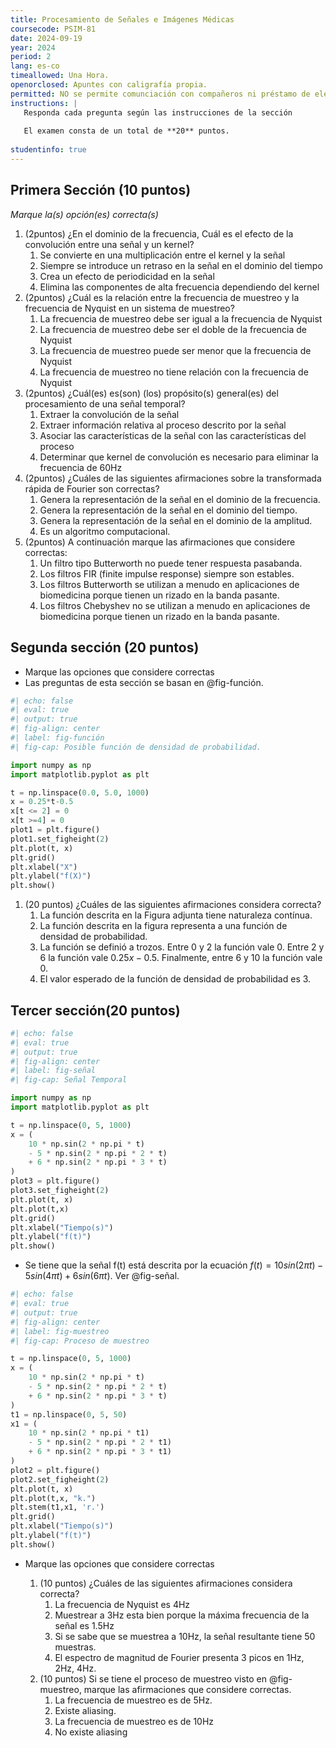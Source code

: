 ```yaml
---
title: Procesamiento de Señales e Imágenes Médicas
coursecode: PSIM-81
date: 2024-09-19
year: 2024
period: 2
lang: es-co
timeallowed: Una Hora.
openorclosed: Apuntes con caligrafía propia.
permitted: NO se permite comunciación con compañeros ni préstamo de elementos.
instructions: |
   Responda cada pregunta según las instrucciones de la sección
   
   El examen consta de un total de **20** puntos.
   
studentinfo: true
---
```


     
## Primera Sección (10 puntos)

_Marque la(s) opción(es) correcta(s)_

   #. (2puntos) ¿En el dominio de la frecuencia, Cuál es el efecto de la convolución entre una señal y un kernel?
      #. Se convierte en una multiplicación entre el kernel y la señal
      #. Siempre se introduce un retraso en la señal en el dominio del tiempo
      #. Crea un efecto de periodicidad en la señal
      #. Elimina las componentes de alta frecuencia dependiendo del kernel

   #. (2puntos) ¿Cuál es la relación entre la frecuencia de muestreo y la frecuencia de Nyquist en un sistema de muestreo?
      #. La frecuencia de muestreo debe ser igual a la frecuencia de Nyquist
      #. La frecuencia de muestreo debe ser el doble de la frecuencia de Nyquist
      #. La frecuencia de muestreo puede ser menor que la frecuencia de Nyquist
      #. La frecuencia de muestreo no tiene relación con la frecuencia de Nyquist

  #. (2puntos) ¿Cuál(es) es(son) (los) propósito(s) general(es) del procesamiento de una señal temporal?
      #. Extraer la convolución de la señal
      #. Extraer información relativa al proceso descrito por la señal
      #. Asociar las características de la señal con las características del proceso
      #. Determinar que kernel de convolución es necesario para eliminar la frecuencia de 60Hz
   
   #. (2puntos) ¿Cuáles de las siguientes afirmaciones sobre la transformada rápida de Fourier son correctas?
      #. Genera la representación de la señal en el dominio de la frecuencia.
      #. Genera la representación de la señal en el dominio del tiempo.
      #. Genera la representación de la señal en el dominio de la amplitud.
      #. Es un algoritmo computacional.

   #. (2puntos) A continuación marque las afirmaciones que considere correctas:
      #. Un filtro tipo Butterworth no puede tener respuesta pasabanda.
      #. Los filtros FIR (finite impulse response) siempre son estables.
      #. Los filtros Butterworth se utilizan a menudo en aplicaciones de biomedicina porque tienen un rizado en la banda pasante.
      #. Los filtros Chebyshev no se utilizan a menudo en aplicaciones de biomedicina porque tienen un rizado en la banda pasante.

## Segunda sección (20 puntos)

* Marque las opciones que considere correctas
* Las preguntas de esta sección se basan en @fig-función.


```python
#| echo: false
#| eval: true
#| output: true
#| fig-align: center
#| label: fig-función
#| fig-cap: Posible función de densidad de probabilidad.

import numpy as np
import matplotlib.pyplot as plt

t = np.linspace(0.0, 5.0, 1000)
x = 0.25*t-0.5
x[t <= 2] = 0
x[t >=4] = 0
plot1 = plt.figure()
plot1.set_figheight(2)
plt.plot(t, x)
plt.grid()
plt.xlabel("X")
plt.ylabel("f(X)")
plt.show()

```



   #. (20 puntos) ¿Cuáles de las siguientes afirmaciones considera correcta?
      #. La función descrita en la Figura adjunta tiene naturaleza contínua.
      #. La función descrita en la figura representa a una función de densidad de probabilidad.
      #. La función se definió a trozos. Entre 0 y 2 la función vale 0. Entre 2 y 6 la función vale $0.25x - 0.5$. Finalmente, entre 6 y 10 la función vale 0.
      #. El valor esperado de la función de densidad de probabilidad es 3.



## Tercer sección(20 puntos)

```python
#| echo: false
#| eval: true
#| output: true
#| fig-align: center
#| label: fig-señal
#| fig-cap: Señal Temporal

import numpy as np
import matplotlib.pyplot as plt

t = np.linspace(0, 5, 1000)
x = (
    10 * np.sin(2 * np.pi * t)
    - 5 * np.sin(2 * np.pi * 2 * t)
    + 6 * np.sin(2 * np.pi * 3 * t)
)
plot3 = plt.figure()
plot3.set_figheight(2)
plt.plot(t, x)
plt.plot(t,x)
plt.grid()
plt.xlabel("Tiempo(s)")
plt.ylabel("f(t)")
plt.show()

```

* Se tiene que la señal f(t) está descrita por la ecuación $f\left(t\right) = 10sin\left(2\pi t\right) - 5sin\left(4\pi t\right)+6sin\left(6\pi t\right)$. Ver @fig-señal.

```python
#| echo: false
#| eval: true
#| output: true
#| fig-align: center
#| label: fig-muestreo
#| fig-cap: Proceso de muestreo

t = np.linspace(0, 5, 1000)
x = (
    10 * np.sin(2 * np.pi * t)
    - 5 * np.sin(2 * np.pi * 2 * t)
    + 6 * np.sin(2 * np.pi * 3 * t)
)
t1 = np.linspace(0, 5, 50)
x1 = (
    10 * np.sin(2 * np.pi * t1)
    - 5 * np.sin(2 * np.pi * 2 * t1)
    + 6 * np.sin(2 * np.pi * 3 * t1)
)
plot2 = plt.figure()
plot2.set_figheight(2)
plt.plot(t, x)
plt.plot(t,x, "k.")
plt.stem(t1,x1, 'r.')
plt.grid()
plt.xlabel("Tiempo(s)")
plt.ylabel("f(t)")
plt.show()

```

* Marque las opciones que considere correctas

   
   #. (10 puntos) ¿Cuáles de las siguientes afirmaciones considera correcta?
      #. La frecuencia de Nyquist es 4Hz
      #. Muestrear a 3Hz esta bien porque la máxima frecuencia de la señal es 1.5Hz
      #. Si se sabe que se muestrea a 10Hz, la señal resultante tiene 50 muestras.
      #. El espectro de magnitud de Fourier presenta 3 picos en 1Hz, 2Hz, 4Hz.
      
   #. (10 puntos) Si se tiene el proceso de muestreo visto en @fig-muestreo, marque las afirmaciones que considere correctas.
      #. La frecuencia de muestreo es de 5Hz.
      #. Existe aliasing.
      #. La frecuencia de muestreo es de 10Hz
      #. No existe aliasing

\thisistheend
\pagebreak



